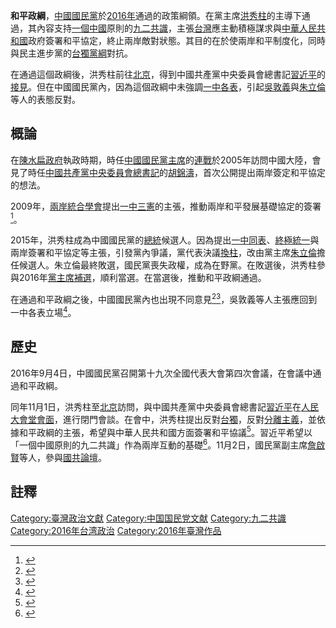 {{expand|time=2017-03-10T16:07:10+00:00}}
'''和平政綱'''，[[中國國民黨|中國國民黨]]於[[2016年|2016年]]通過的政策綱領。在黨主席[[洪秀柱|洪秀柱]]的主導下通過，其內容支持[[一個中國|一個中國]]原則的[[九二共識|九二共識]]，主張[[台灣|台灣]]應主動積極謀求與[[中華人民共和國|中華人民共和國]]政府簽署和平協定，終止兩岸敵對狀態。其目的在於使兩岸和平制度化，同時與民主進步黨的[[台獨黨綱|台獨黨綱]]對抗。

在通過這個政綱後，洪秀柱前往[[北京|北京]]，得到中國共產黨中央委員會總書記[[習近平|習近平]]的[[習洪會|接見]]。但在中國國民黨內，因為這個政綱中未強調[[一中各表|一中各表]]，引起[[吳敦義|吳敦義]]與[[朱立倫|朱立倫]]等人的表態反對。

==概論==
在[[陳水扁政府|陳水扁政府]]執政時期，時任[[中國國民黨主席|中國國民黨主席]]的[[連戰|連戰]]於2005年訪問中國大陸，會見了時任[[中國共產黨中央委員會總書記|中國共產黨中央委員會總書記]]的[[胡錦濤|胡錦濤]]，首次公開提出兩岸簽定和平協定的想法。

2009年，[[兩岸統合學會|兩岸統合學會]]提出[[一中三憲|一中三憲]]的主張，推動兩岸和平發展基礎協定的簽署<ref>{{cite news|title=張亞中主張以一中三憲為兩岸定位|url=http://hk.crntt.com/doc/1013/4/5/8/101345856.html?coluid=7&kindid=0&docid=101345856|accessdate=2017-03-10|agency=中國評論新聞|date=2010-06-07|archive-date=2019-09-18|archive-url=https://web.archive.org/web/20190918092740/http://hk.crntt.com/doc/1013/4/5/8/101345856.html?coluid=7&kindid=0&docid=101345856|dead-url=no}}</ref>。

2015年，洪秀柱成為中國國民黨的[[中華民國總統|總統]]候選人。因為提出[[一中同表|一中同表]]、[[終極統一|終極統一]]與兩岸簽署和平協定等主張，引發黨內爭議，黨代表決議[[換柱爭議|換柱]]，改由黨主席[[朱立倫|朱立倫]]擔任候選人。朱立倫最終敗選，國民黨喪失政權，成為在野黨。在敗選後，洪秀柱參與2016年[[2016年中國國民黨主席補選|黨主席補選]]，順利當選。在當選後，推動和平政綱通過。

在通過和平政綱之後，中國國民黨內也出現不同意見<ref>{{cite news|author1=施曉光|title=和平政綱遭質疑去一中各表 洪秀柱回應：完全沒問題|url=http://news.ltn.com.tw/news/politics/breakingnews/1835924|accessdate=2017-03-10|agency=自由時報|date=2016-09-24|archive-date=2019-12-07|archive-url=https://web.archive.org/web/20191207190549/https://news.ltn.com.tw/news/politics/breakingnews/1835924|dead-url=no}}</ref><ref>{{cite news|author1=周怡孜|title=和平政綱通過 洪秀柱：全黨必須遵守|url=http://www.storm.mg/article/170062|accessdate=2017-03-10|agency=風傳媒|date=2016-09-24|archive-date=2019-12-07|archive-url=https://web.archive.org/web/20191207225246/https://www.storm.mg/article/170062|dead-url=no}}</ref>，吳敦義等人主張應回到一中各表立場<ref>{{cite news|author1=張永泰|title=台灣在野黨國民黨將兩岸和平協議納入新政綱|url=http://www.voacantonese.com/a/zyt-tp-reactions-on-kmt-new-policy-platform/3494004.html|accessdate=2017-03-10|agency=美國之音|date=2016-09-05|archive-date=2019-12-07|archive-url=https://web.archive.org/web/20191207150339/https://www.voacantonese.com/a/zyt-tp-reactions-on-kmt-new-policy-platform/3494004.html|dead-url=no}}</ref>。

==歷史==
2016年9月4日，中國國民黨召開第十九次全國代表大會第四次會議，在會議中通過和平政綱。

同年11月1日，洪秀柱至[[北京|北京]]訪問，與中國共產黨中央委員會總書記[[習近平|習近平]]在[[人民大會堂|人民大會堂]][[習洪會|會面]]，進行閉門會談。在會中，洪秀柱提出反對[[台獨|台獨]]，反對[[分離主義|分離主義]]，並依據和平政綱的主張，希望與中華人民共和國方面簽署和平協議<ref>{{cite news|title=洪習會閉門會 洪秀柱：以和平政綱對抗台獨黨綱|url=http://www.peoplenews.tw/news/1f65a096-6b5e-401f-9e07-7230a7668fab|accessdate=2017-03-10|agency=民報|date=2016-11-01|archive-date=2019-12-07|archive-url=https://web.archive.org/web/20191207173328/https://www.peoplenews.tw/news/1f65a096-6b5e-401f-9e07-7230a7668fab|dead-url=no}}</ref>。習近平希望以「一個中國原則的九二共識」作為兩岸互動的基礎<ref>{{cite news|title=洪習會：洪秀柱詮釋「一中」求同存異|url=http://www.bbc.com/zhongwen/trad/china/2016/11/161101_kmt_taiwan_visit_china|accessdate=2017-03-10|agency=BBC中文網|date=2016-11-01|archive-date=2019-12-08|archive-url=https://web.archive.org/web/20191208223246/https://www.bbc.com/zhongwen/trad/china/2016/11/161101_kmt_taiwan_visit_china|dead-url=no}}</ref>。11月2日，國民黨副主席[[詹啟賢|詹啟賢]]等人，參與[[國共論壇|國共論壇]]。

==註釋==
{{reflist}}

[[Category:臺灣政治文獻|Category:臺灣政治文獻]]
[[Category:中国国民党文献|Category:中国国民党文献]]
[[Category:九二共識|Category:九二共識]]
[[Category:2016年台湾政治|Category:2016年台湾政治]]
[[Category:2016年臺灣作品|Category:2016年臺灣作品]]